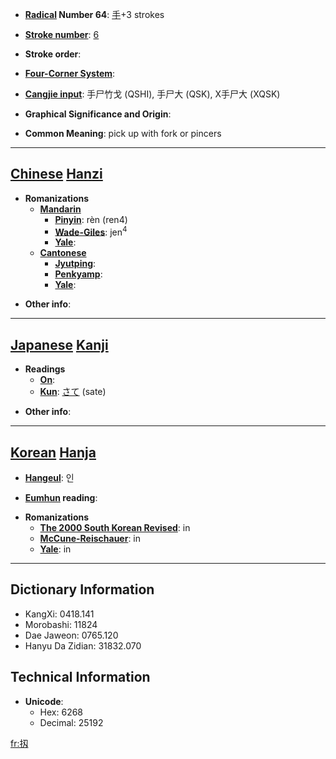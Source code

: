 * '''[[Wiktionary:Chinese radical index| Radical]] Number 64''': [[Wiktionary:Chinese radical index 手|手]]+3 strokes

* '''[[Wiktionary:Chinese total strokes index|Stroke number]]''': [[Wiktionary:Chinese total strokes index 6|6]]

* '''Stroke order''': 

* '''[[Wiktionary:Chinese four corner index|Four-Corner System]]''': 

* '''[[Wiktionary:Chinese Cangjie index|Cangjie input]]''': 手尸竹戈 (QSHI), 手尸大 (QSK), X手尸大 (XQSK)

* '''Graphical Significance and Origin''': 

* '''Common Meaning''': pick up with fork or pincers

----

== [[Chinese]] [[Hanzi]] ==

* '''Romanizations'''
** '''[[Mandarin]]'''
*** '''[[Pinyin]]''': rèn (ren4)
*** '''[[Wade-Giles]]''': jen<sup>4</sup>
*** '''[[Yale]]''': 
** '''[[Cantonese]]'''
*** '''[[Jyutping]]''':
*** '''[[Penkyamp]]''': 
*** '''[[Yale]]''': 

* '''Other info''': 

----

== [[Japanese]] [[Kanji]] ==

* '''Readings'''
** '''[[On]]''': 
** '''[[Kun]]''': [[さて]] (sate)

* '''Other info''':  

----

== [[Korean]] [[Hanja]] ==

* '''[[Hangeul]]''': 인

* '''[[Eumhun]] reading''': 

* '''Romanizations'''
** '''[[The 2000 South Korean Revised Romanization|The 2000 South Korean Revised]]''': in
** '''[[McCune-Reischauer]]''': in
** '''[[Yale]]''': in

----

== Dictionary Information ==

* KangXi: 0418.141
* Morobashi: 11824
* Dae Jaweon: 0765.120
* Hanyu Da Zidian: 31832.070

== Technical Information ==

* '''Unicode''':
** Hex: 6268
** Decimal: 25192

[[fr:扨]]